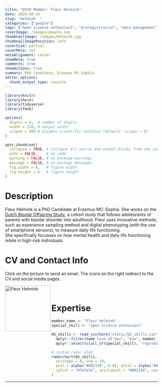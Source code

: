```yaml
---
title: "OSCR Member: Fleur Helmink"
date: 2020-04-24
slug: "helmink  "
categories: ["people"]
tags: ["open science enthusiast", "preregistration", "data management", "school-erasmusmc"] # top 3 categories + unique + school
coverImage: /images/people.svg
thumbnailImage: /images/Helmink.jpg
thumbnailImagePosition: left
coverSize: partial
coverMeta: out
metaAlignment: center
showMeta: true
comments: true
showActions: true
summary: PhD Candidate, Erasmus MC-Sophia
editor_options: 
  chunk_output_type: console
---
```


```r

library(knitr)
library(here)
library(tidyverse)
library(fmsb)

options(
  digits = 4,  # number of digits
  width = 120, # output width
  scipen = 999 # disable scientific notation (default: scipen = 0)
)

opts_chunk$set(
  collapse = TRUE, # collapse all source and output blocks from one code chunk into a single block
  echo = FALSE,    # no code
  warning = FALSE, # no package warnings
  message = FALSE, # no package messages
  fig.width = 6,   # figure width
  fig.height = 6   # figure height
)

```

# Description

Fleur Helmink is a PhD Candidate at Erasmus MC-Sophia. She works on the [Dutch Bipolar Offspring Study](https://doi.org/10.1176/appi.ajp.2012.12030401), a cohort study that follows adolescents of parents with bipolar disorder into adulthood. Fleur uses innovative methods, such as experience sampling method and digital phenotyping (with the use of smartphone sensors), to measure daily life functioning.   
She specifically focusses on how mental health and daily life functioning relate in high-risk individuals.

# CV and Contact Info

Click on the picture to send an email. The icons on the right redirect to the CV and social media pages.

<!-- EMAIL -->
<p>
  <a href="mailto:f.helmink@erasmusmc.nl">
  <img border="0" alt="Fleur Helmink" src="/images/Helmink.jpg" width="150" height="150" align="left">
  </a>
</p>

<!-- CV -->
<p align="center">
  <a href="https://drive.google.com/file/d/1l4AtqDAzf0d8zDqrvzvGsLJXWFOfB208/view?usp=sharing" class="fa fa-file fa-2x" style="color:#00B969;">
  </a>
</p>

<!-- TWITTER -->
<p align="center">
  <a href="https://twitter.com/fglhelmink" class="fa fa-twitter fa-2x">
  </a>
</p>

<!-- RESEARCHGATE -->
<p align="center">
  <a href="https://www.researchgate.net/profile/Fleur_Helmink3" class="ai ai-researchgate fa-2x" style="color:#000000;">
  </a>
</p>

<BR>

# Expertise

```r

member_name <- "Fleur Helmink"
special_skill <- "open science enthusiast"

OS_skills <- read_csv(here("static/OS_skills.csv")) %>%
  dplyr::filter(name %in% c("max", "min", member_name)) %>%
  dplyr::select(c(all_of(special_skill), "reproducible analysis", "open access", "preregistration", "open source software", "data sharing", "data management"))

# custom radar plot
radarchart(OS_skills,
  axistype = 0, seg = 10,
  pcol = alpha("#002328", 0.8), pfcol = alpha("#00B969", 0.6), plwd = 4, centerzero = TRUE, # polygon
  cglcol = "#7e7e7e", axislabcol = "#002328", caxislabels = seq(0, 10, 2), cglwd = 0.8 # grid
)

```

***


